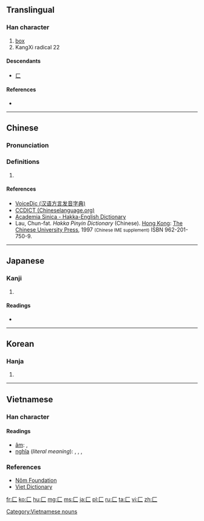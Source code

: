 {{also|ㄈ}}

==Translingual==
{{stroke order|type=animate}}

===Han character===
{{Han char|rn=22|rad=匚|as=00|sn=2|four=7171<sub>0</sub>|canj=一女 (MV)}}

# [[box]]
# KangXi radical 22

====Descendants====
*[[ㄈ]]

====References====
* {{Han ref|kx=0153.100|dkj=02595|dj=0344.260|hdz=10081.030|uh=531A|ud=21274|bh=C943|bd=51523}}

----

==Chinese==
{{zh-hanzi-box|[[匚]]}}

===Pronunciation===
{{zh-pron
|m=fāng,fáng
|c=fong1
|h=pfs=fong;gd=fong<sup>1</sup>);hpy=fong1
|mn=hong
|w=
|mc=y
|oc=
|ma=|ma2=
|cat=
}}

===Definitions===
{{zh-hanzi}}

# {{defn|Han|sort=匚00}}

====References====
*[http://cn.voicedic.com/ VoiceDic (汉语方言发音字典)]
*[http://www.chineselanguage.org/dictionaries/?mode=view&module=chardict&query=%E5%8C%9A CCDICT (Chineselanguage.org)]
*[http://minhakka.ling.sinica.edu.tw/bkg/hakyin/search.php?DETAIL=1&LIMIT=id=5429&dbname=su_tian_1&graph=2 Academia Sinica - Hakka-English Dictionary]
*Lau, Chun-fat. ''Hakka Pinyin Dictionary'' (Chinese). [[Hong Kong]]: [[w:Chinese University of Hong Kong|The Chinese University Press]], 1997 <small>(Chinese IME supplement)</small> ISBN 962-201-750-9.

----

==Japanese==

===Kanji===
{{ja-kanji|grade=|rs=匚00}}

# {{defn|lang=ja|sort=匚00}}

====Readings====
* {{ja-readings|on=[[ほう]] (hō)|kun=[[はこ]] (hako)}}

----

==Korean==

===Hanja===
{{ko-hanja|hangeul=방|rv=bang|mr=pang|y=pang}}

# {{defn|lang=ko|sort=匚00}}

----

==Vietnamese==

===Han character===
{{vi-hantu|rs=匚00}}

====Readings====
* [[音読|âm]]: {{l|vi|phương}}, {{l|vi|hệ}}
* [[意義|nghĩa]] (''literal meaning''): {{l|vi|hộp}}, {{l|vi|thùng}}, {{l|vi|tráp}}, {{l|vi|bao}}

===References===
* [http://nomfoundation.org/common/nom_details.php?codepoint=531a Nôm Foundation]
* [http://www.vietdictionary.com Viet Dictionary]

[[Category:Vietnamese nouns]]

[[Category:CJKV radicals| ]]

[[fr:匚]]
[[ko:匚]]
[[hu:匚]]
[[mg:匚]]
[[ms:匚]]
[[ja:匚]]
[[pl:匚]]
[[ru:匚]]
[[ta:匚]]
[[vi:匚]]
[[zh:匚]]